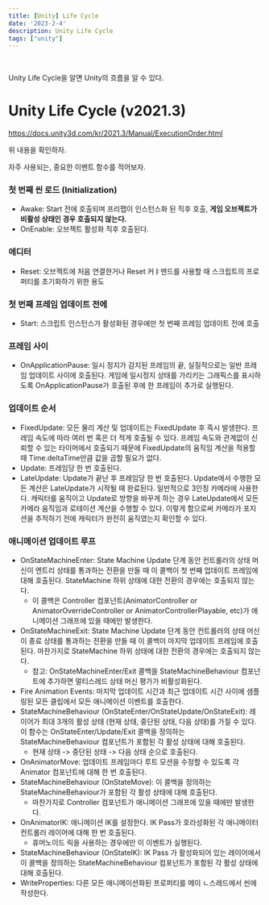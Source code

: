 ```yaml
---
title: [Unity] Life Cycle
date: '2023-2-4'
description: Unity Life Cycle
tags: ["unity"]
---
```


<br />



Unity Life Cycle을 알면 Unity의 흐름을 알 수 있다.



# Unity Life Cycle (v2021.3)



https://docs.unity3d.com/kr/2021.3/Manual/ExecutionOrder.html



위 내용을 확인하자.



자주 사용되는, 중요한 이벤트 함수를 적어보자.



### 첫 번째 씬 로드 (Initialization)

- Awake: Start 전에 호출되며 프리팹이 인스턴스화 된 직후 호출, **게임 오브젝트가 비활성 상태인 경우 호출되지 않는다.**
- OnEnable: 오브젝트 활성화 직후 호출된다.



### 에디터

- Reset: 오브젝트에 처음 연결한거나 Reset 커ㅑ맨드를 사용할 때 스크립트의 프로퍼티를 초기화하기 위한 용도



### 첫 번째 프레임 업데이트 전에

- Start: 스크립트 인스턴스가 활성화된 경우에만 첫 번째 프레임 업데이트 전에 호출



### 프레임 사이

- OnApplicationPause: 일시 정지가 감지된 프레임의 끝, 실질적으로는 일반 프레임 업데이트 사이에 호출된다. 게임에 일시정지 상태를 가리키는 그래픽스를 표시하도록 OnApplicationPause가 호출된 후에 한 프레임이 추가로 실행된다.



### 업데이트 순서

- FixedUpdate: 모든 물리 계산 및 업데이트는 FixedUpdate 후 즉시 발생한다. 프레임 속도에 따라 여러 번 혹은 더 적게 호출될 수 있다. 프레임 속도와 관계없이 신뢰할 수 있는 타이머에서 호출되기 때문에 FixedUpdate의 움직임 계산을 적용할 때 Time.deltaTime만큼 값을 곱할 필요가 없다. 
- Update: 프레임당 한 번 호출된다.
- LateUpdate: Update가 끝난 후 프레임당 한 번 호출된다. Update에서 수행한 모든 계산은 LateUpdate가 시작될 때 완료된다. 일반적으로 3인칭 카메라에 사용한다. 캐릭터를 움직이고 Update로 방향을 바꾸게 하는 경우 LateUpdate에서 모든 카메라 움직임과 로테이션 계산을 수행할 수 있다. 이렇게 함으로써 카메라가 포지션을 추적하기 전에 캐릭터가 완전히 움직였는지 확인할 수 있다.



### 애니메이션 업데이트 루프

- OnStateMachineEnter: State Machine Update 단계 동안 컨트롤러의 상태 머신이 엔트리 상태를 통과하는 전환을 만들 때 이 콜백이 첫 번째 업데이트 프레임에 대해 호출된다. StateMachine 하위 상태에 대한 전환의 경우에는 호출되지 않는다.
  - 이 콜백은 Controller 컴포넌트(AnimatorController or AnimatorOverrideController or AnimatorControllerPlayable, etc)가 애니메이션 그래프에 있을 때에만 발생한다.
- OnStateMachineExit: State Machine Update 단계 동안 컨트롤러의 상태 머신이 종료 상태를 통과하는 전환을 만들 때 이 콜백이 마지막 업데이트 프레임에 호출된다. 마찬가지로 StateMachine 하위 상태에 대한 전환의 경우에는 호출되지 않는다.
  - 참고: OnStateMachineEnter/Exit 콜백을 StateMachineBehaviour 컴포넌트에 추가하면 멀티스레드 상태 머신 평가가 비활성화된다.
- Fire Animation Events: 마지막 업데이트 시간과 최근 업데이트 시간 사이에 샘플링된 모든 클립에서 모든 애니메이션 이벤트를 호출한다.
- StateMachineBehaviour (OnStateEnter/OnStateUpdate/OnStateExit): 레이어가 최대 3개의 활성 상태 (현재 상태, 중단된 상태, 다음 상태)를 가질 수 있다. 이 함수는 OnStateEnter/Update/Exit 콜백을 정의하는 StateMachineBehaviour 컴포넌트가 포함된 각 활성 상태에 대해 호출된다.
  - 현재 상태 -> 중단된 상태 -> 다음 상태 순으로 호출된다.
- OnAnimatorMove: 업데이트 프레임마다 루트 모션을 수정할 수 있도록 각 Animator 컴포넌트에 대해 한 번 호출된다.
- StateMachineBehaviour (OnStateMove): 이 콜백을 정의하는 StateMachineBehaviour가 포함된 각 활성 상태에 대해 호출된다.
  - 마찬가지로 Controller 컴포넌트가 애니메이션 그래프에 있을 때에만 발생한다.
- OnAnimatorIK: 애니메이션 IK를 설정한다. IK Pass가 호라성화된 각 애니메이터 컨트롤러 레이어에 대해 한 번 호출된다.  
  - 휴머노이드 릭을 사용하는 경우에만 이 이벤트가 실행된다.
- StateMachineBehaviour (OnStateIK): IK Pass 가 활성화되어 있는 레이어에서 이 콜백을 정의하는 StateMachineBehaviour 컴포넌트가 포함된 각 활성 상태에 대해 호출된다.
- WriteProperties: 다른 모든 애니메이션화된 프로퍼티를 메이 ㄴ스레드에서 씬에 작성한다.
